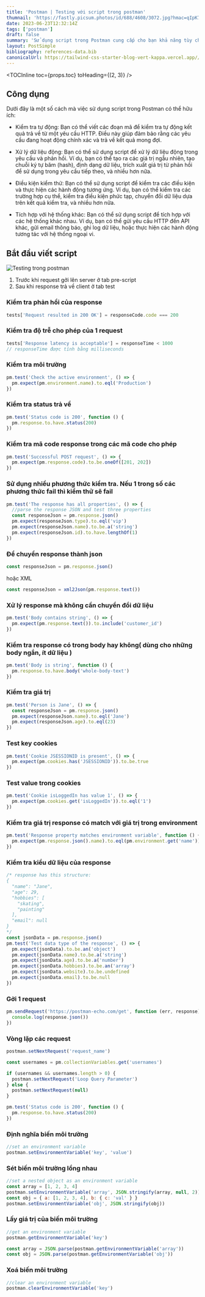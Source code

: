```yaml
---
title: 'Postman | Testing với script trong postman'
thumnail: 'https://fastly.picsum.photos/id/688/4608/3072.jpg?hmac=qIpK7qUXym0mfdFosdvte_Ia2COVGw9-WjBicJ3eSHg'
date: 2023-06-23T12:32:14Z
tags: ['postman']
draft: false
summary: 'Sử dụng script trong Postman cung cấp cho bạn khả năng tùy chỉnh và tự động hóa quy trình kiểm thử và xử lý dữ liệu'
layout: PostSimple
bibliography: references-data.bib
canonicalUrl: https://tailwind-css-starter-blog-vert-kappa.vercel.app//blog/new-features-in-v1/
---
```


<TOCInline toc={props.toc} toHeading={(2, 3)} />

## Công dụng

Dưới đây là một số cách mà việc sử dụng script trong Postman có thể hữu ích:

- Kiểm tra tự động: Bạn có thể viết các đoạn mã để kiểm tra tự động kết quả trả về từ một yêu cầu HTTP. Điều này giúp đảm bảo rằng các yêu cầu đang hoạt động chính xác và trả về kết quả mong đợi.

- Xử lý dữ liệu động: Bạn có thể sử dụng script để xử lý dữ liệu động trong yêu cầu và phản hồi. Ví dụ, bạn có thể tạo ra các giá trị ngẫu nhiên, tạo chuỗi ký tự băm (hash), định dạng dữ liệu, trích xuất giá trị từ phản hồi để sử dụng trong yêu cầu tiếp theo, và nhiều hơn nữa.

- Điều kiện kiểm thử: Bạn có thể sử dụng script để kiểm tra các điều kiện và thực hiện các hành động tương ứng. Ví dụ, bạn có thể kiểm tra các trường hợp cụ thể, kiểm tra điều kiện phức tạp, chuyển đổi dữ liệu dựa trên kết quả kiểm tra, và nhiều hơn nữa.

- Tích hợp với hệ thống khác: Bạn có thể sử dụng script để tích hợp với các hệ thống khác nhau. Ví dụ, bạn có thể gửi yêu cầu HTTP đến API khác, gửi email thông báo, ghi log dữ liệu, hoặc thực hiện các hành động tương tác với hệ thống ngoại vi.

## Bắt đầu viết script

![Testing trong postman](https://hksbjaideaoctdqnkzug.supabase.co/storage/v1/object/public/post/postman-script?t=2023-06-24T10%3A58%3A02.546Z)

1. Trước khi request gởi lên server ở tab pre-script
2. Sau khi response trả về client ở tab test

### Kiểm tra phản hồi của response

```javascript
tests['Request resulted in 200 OK'] = responseCode.code === 200
```

### Kiểm tra độ trễ cho phép của 1 request

```javascript
tests['Response latency is acceptable'] = responseTime < 1000
// responseTime được tính bằng milliseconds
```

### Kiểm tra môi trường

```javascript
pm.test('Check the active environment', () => {
  pm.expect(pm.environment.name).to.eql('Production')
})
```

### Kiểm tra status trả về

```javascript
pm.test('Status code is 200', function () {
  pm.response.to.have.status(200)
})
```

### Kiểm tra mã code response trong các mã code cho phép

```javascript
pm.test('Successful POST request', () => {
  pm.expect(pm.response.code).to.be.oneOf([201, 202])
})
```

### Sử dụng nhiều phương thức kiểm tra. Nếu 1 trong số các phương thức fail thì kiểm thử sẽ fail

```javascript
pm.test('The response has all properties', () => {
  //parse the response JSON and test three properties
  const responseJson = pm.response.json()
  pm.expect(responseJson.type).to.eql('vip')
  pm.expect(responseJson.name).to.be.a('string')
  pm.expect(responseJson.id).to.have.lengthOf(1)
})
```

### Để chuyển response thành json

```javascript
const responseJson = pm.response.json()
```

hoặc XML

```javascript
const responseJson = xml2Json(pm.response.text())
```

### Xử lý response mà không cần chuyển đổi dữ liệu

```javascript
pm.test('Body contains string', () => {
  pm.expect(pm.response.text()).to.include('customer_id')
})
```

### Kiểm tra response có trong body hay không( dùng cho những body ngắn, ít dữ liệu )

```javascript
pm.test('Body is string', function () {
  pm.response.to.have.body('whole-body-text')
})
```

### Kiểm tra giá trị

```javascript
pm.test('Person is Jane', () => {
  const responseJson = pm.response.json()
  pm.expect(responseJson.name).to.eql('Jane')
  pm.expect(responseJson.age).to.eql(23)
})
```

### Test key cookies

```javascript
pm.test('Cookie JSESSIONID is present', () => {
  pm.expect(pm.cookies.has('JSESSIONID')).to.be.true
})
```

### Test value trong cookies

```javascript
pm.test('Cookie isLoggedIn has value 1', () => {
  pm.expect(pm.cookies.get('isLoggedIn')).to.eql('1')
})
```

### Kiểm tra giá trị response có match với giá trị trong environment

```javascript
pm.test('Response property matches environment variable', function () {
  pm.expect(pm.response.json().name).to.eql(pm.environment.get('name'))
})
```

### Kiểm tra kiểu dữ liệu của response

```javascript
/* response has this structure:
{
  "name": "Jane",
  "age": 29,
  "hobbies": [
    "skating",
    "painting"
  ],
  "email": null
}
*/
const jsonData = pm.response.json()
pm.test('Test data type of the response', () => {
  pm.expect(jsonData).to.be.an('object')
  pm.expect(jsonData.name).to.be.a('string')
  pm.expect(jsonData.age).to.be.a('number')
  pm.expect(jsonData.hobbies).to.be.an('array')
  pm.expect(jsonData.website).to.be.undefined
  pm.expect(jsonData.email).to.be.null
})
```

### Gởi 1 request

```javascript
pm.sendRequest('https://postman-echo.com/get', function (err, response) {
  console.log(response.json())
})
```

### Vòng lặp các request

```javascript
postman.setNextRequest('request_name')
```

```javascript
const usernames = pm.collectionVariables.get('usernames')

if (usernames && usernames.length > 0) {
  postman.setNextRequest('Loop Query Parameter')
} else {
  postman.setNextRequest(null)
}

pm.test('Status code is 200', function () {
  pm.response.to.have.status(200)
})
```

### Định nghĩa biến môi trường

```javascript
//set an environment variable
postman.setEnvironmentVariable('key', 'value')
```

### Sét biến môi trường lồng nhau

```javascript
//set a nested object as an environment variable
const array = [1, 2, 3, 4]
postman.setEnvironmentVariable('array', JSON.stringify(array, null, 2))
const obj = { a: [1, 2, 3, 4], b: { c: 'val' } }
postman.setEnvironmentVariable('obj', JSON.stringify(obj))
```

### Lấy giá trị của biến môi trường

```javascript
//get an environment variable
postman.getEnvironmentVariable('key')

const array = JSON.parse(postman.getEnvironmentVariable('array'))
const obj = JSON.parse(postman.getEnvironmentVariable('obj'))
```

### Xoá biến môi trường

```javascript
//clear an environment variable
postman.clearEnvironmentVariable('key')
```
